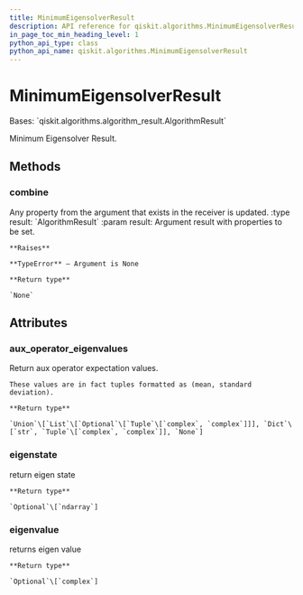 ```yaml
---
title: MinimumEigensolverResult
description: API reference for qiskit.algorithms.MinimumEigensolverResult
in_page_toc_min_heading_level: 1
python_api_type: class
python_api_name: qiskit.algorithms.MinimumEigensolverResult
---
```


# MinimumEigensolverResult

<Class id="qiskit.algorithms.MinimumEigensolverResult" isDedicatedPage={true} github="https://github.com/qiskit/qiskit/tree/stable/0.20/qiskit/algorithms/minimum_eigen_solvers/minimum_eigen_solver.py" signature="MinimumEigensolverResult">
  Bases: `qiskit.algorithms.algorithm_result.AlgorithmResult`

  Minimum Eigensolver Result.

  ## Methods

  ### combine

  <Function id="qiskit.algorithms.MinimumEigensolverResult.combine" signature="MinimumEigensolverResult.combine(result)">
    Any property from the argument that exists in the receiver is updated. :type result: `AlgorithmResult` :param result: Argument result with properties to be set.

    **Raises**

    **TypeError** – Argument is None

    **Return type**

    `None`
  </Function>

  ## Attributes

  ### aux\_operator\_eigenvalues

  <Attribute id="qiskit.algorithms.MinimumEigensolverResult.aux_operator_eigenvalues">
    Return aux operator expectation values.

    These values are in fact tuples formatted as (mean, standard deviation).

    **Return type**

    `Union`\[`List`\[`Optional`\[`Tuple`\[`complex`, `complex`]]], `Dict`\[`str`, `Tuple`\[`complex`, `complex`]], `None`]
  </Attribute>

  ### eigenstate

  <Attribute id="qiskit.algorithms.MinimumEigensolverResult.eigenstate">
    return eigen state

    **Return type**

    `Optional`\[`ndarray`]
  </Attribute>

  ### eigenvalue

  <Attribute id="qiskit.algorithms.MinimumEigensolverResult.eigenvalue">
    returns eigen value

    **Return type**

    `Optional`\[`complex`]
  </Attribute>
</Class>

